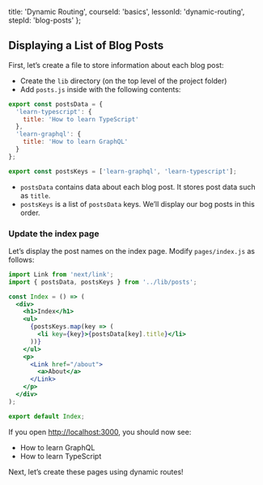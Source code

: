 
  title: 'Dynamic Routing',
  courseId: 'basics',
  lessonId: 'dynamic-routing',
  stepId: 'blog-posts'
};

## Displaying a List of Blog Posts

First, let’s create a file to store information about each blog post:

- Create the `lib` directory (on the top level of the project folder)
- Add `posts.js` inside with the following contents:

```js
export const postsData = {
  'learn-typescript': {
    title: 'How to learn TypeScript'
  },
  'learn-graphql': {
    title: 'How to learn GraphQL'
  }
};

export const postsKeys = ['learn-graphql', 'learn-typescript'];
```

- `postsData` contains data about each blog post. It stores post data such as `title`.
- `postsKeys` is a list of `postsData` keys. We’ll display our bog posts in this order.

### Update the index page

Let’s display the post names on the index page. Modify `pages/index.js` as follows:

```jsx
import Link from 'next/link';
import { postsData, postsKeys } from '../lib/posts';

const Index = () => (
  <div>
    <h1>Index</h1>
    <ul>
      {postsKeys.map(key => (
        <li key={key}>{postsData[key].title}</li>
      ))}
    </ul>
    <p>
      <Link href="/about">
        <a>About</a>
      </Link>
    </p>
  </div>
);

export default Index;
```

If you open [http://localhost:3000](http://localhost:3000), you should now see:

- How to learn GraphQL
- How to learn TypeScript

Next, let’s create these pages using dynamic routes!

